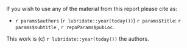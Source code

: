 If you wish to use any of the material from this report please cite as:

  * `r params$authors` (`r lubridate::year(today())`) `r params$title`: `r params$subtitle` , `r repoParams$pubLoc`.

This work is (c) `r lubridate::year(today())` the authors.
